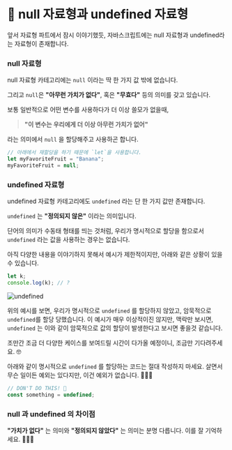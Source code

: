 # 📗 null 자료형과 undefined 자료형

앞서 자료형 파트에서 잠시 이야기했듯, 자바스크립트에는 null 자료형과 undefined라는 자료형이 존재합니다.

### null 자료형

null 자료형 카테고리에는 `null` 이라는 딱 한 가지 값 밖에 없습니다.

그리고 `null`은 **"아무런 가치가 없다"**, 혹은 **"무효다"** 등의 의미를 갖고 있습니다.

보통 일반적으로 어떤 변수를 사용하다가 더 이상 쓸모가 없을때,

> **"이 변수는 우리에게 더 이상 아무런 가치가 없어"**

라는 의미에서 `null` 을 할당해주고 사용하곤 합니다.

```javascript copy
// 아래에서 재할당을 하기 때문에 `let`을 사용합니다.
let myFavoriteFruit = "Banana";
myFavoriteFruit = null;
```

### undefined 자료형

undefined 자료형 카테고리에도 `undefined` 라는 단 한 가지 값만 존재합니다.

`undefined` 는 **"정의되지 않은"** 이라는 의미입니다.

단어의 의미가 수동태 형태를 띄는 것처럼, 우리가 명시적으로 할당을 함으로서 `undefined` 라는 값을 사용하는 경우는 없습니다.

아직 다양한 내용을 이야기하지 못해서 예시가 제한적이지만, 아래와 같은 상황이 있을 수 있습니다.

```javascript copy
let k;
console.log(k); // ?
```

![undefined](/images/posts/undefined-1.png)

위의 예시를 보면, 우리가 명시적으로 `undefined` 를 할당하지 않았고, 암묵적으로 `undefined`를 할당 당했습니다. 이 예시가 매우 이상적이진 않지만, 맥락만 보시면, `undefined` 는 이와 같이 암묵적으로 값의 할당이 발생한다고 보시면 좋을것 같습니다.

조만간 조금 더 다양한 케이스를 보여드릴 시간이 다가올 예정이니, 조금만 기다려주세요. 🤓

아래와 같이 명시적으로 `undefined` 를 할당하는 코드는 절대 작성하지 마세요. 살면서 무슨 일이든 예외는 있다지만, 이건 예외가 없습니다. 🙅🏻‍♂️

```javascript copy
// DON'T DO THIS! 🚫
const something = undefined;
```

### null 과 undefined 의 차이점

**"가치가 없다"** 는 의미와 **"정의되지 않았다"** 는 의미는 분명 다릅니다. 이를 잘 기억하세요. 💁🏻‍♂️
